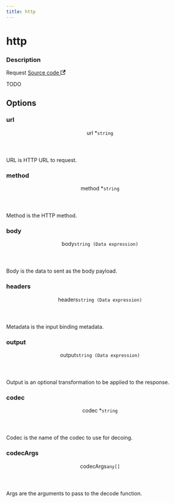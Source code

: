```yaml
---
title: http
---
```



# http

<div class="attributes">

### Description

<p>
  <span className="badge badgeDarkBlue">Request</span>
  <a href="https://github.com/nanobus/nanobus/blob/main/pkg/actions/core/http.go" target="_blank" rel="noopener noreferrer">Source code <svg width="13.5" height="13.5" aria-hidden="true" viewBox="0 0 24 24" class="iconExternalLink_node_modules-@docusaurus-theme-classic-lib-theme-Icon-ExternalLink-styles-module"><path fill="currentColor" d="M21 13v10h-21v-19h12v2h-10v15h17v-8h2zm3-12h-10.988l4.035 4-6.977 7.07 2.828 2.828 6.977-7.07 4.125 4.172v-11z"></path></svg></a>
</p>

</div>

TODO

## Options

<div class="attributes">

### url

<div class="attribute">
  <header>
    <span className="badge badgeDarkBlue">url <span className="required">*</span>
      <a class="hash-link" href="#url" title="Direct link to url">​</a>
    </span>
    <code>string</code>
  </header>

URL is HTTP URL to request.

</div>

### method

<div class="attribute">
  <header>
    <span className="badge badgeDarkBlue">method <span className="required">*</span>
      <a class="hash-link" href="#method" title="Direct link to method">​</a>
    </span>
    <code>string</code>
  </header>

Method is the HTTP method.

</div>

### body

<div class="attribute">
  <header>
    <span className="badge badgeDarkBlue">body
      <a class="hash-link" href="#body" title="Direct link to body">​</a>
    </span>
    <code>string (Data expression)</code>
  </header>

Body is the data to sent as the body payload.

</div>

### headers

<div class="attribute">
  <header>
    <span className="badge badgeDarkBlue">headers
      <a class="hash-link" href="#headers" title="Direct link to headers">​</a>
    </span>
    <code>string (Data expression)</code>
  </header>

Metadata is the input binding metadata.

</div>

### output

<div class="attribute">
  <header>
    <span className="badge badgeDarkBlue">output
      <a class="hash-link" href="#output" title="Direct link to output">​</a>
    </span>
    <code>string (Data expression)</code>
  </header>

Output is an optional transformation to be applied to the response.

</div>

### codec

<div class="attribute">
  <header>
    <span className="badge badgeDarkBlue">codec <span className="required">*</span>
      <a class="hash-link" href="#codec" title="Direct link to codec">​</a>
    </span>
    <code>string</code>
  </header>

Codec is the name of the codec to use for decoing.

</div>

### codecArgs

<div class="attribute">
  <header>
    <span className="badge badgeDarkBlue">codecArgs
      <a class="hash-link" href="#codecargs" title="Direct link to codecArgs">​</a>
    </span>
    <code>any[]</code>
  </header>

Args are the arguments to pass to the decode function.

</div>

</div>

